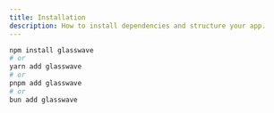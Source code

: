 ```yaml
---
title: Installation
description: How to install dependencies and structure your app.
---
```


```sh
npm install glasswave
# or
yarn add glasswave
# or
pnpm add glasswave
# or
bun add glasswave
```

